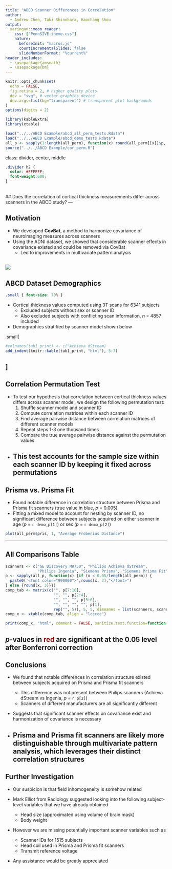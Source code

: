 ```yaml
---
title: "ABCD Scanner Differences in Correlation"
author:
  - Andrew Chen, Taki Shinohara, Haochang Shou
output:
  xaringan::moon_reader:
    css: ["PennSIVE-theme.css"]
    nature:
      beforeInit: "macros.js"
      countIncrementalSlides: false
      slideNumberFormat: "%current%"
header_includes:
  - \usepackage{amsmath}
  - \usepackage{bm}
---
```


```r
knitr::opts_chunk$set(
  echo = FALSE,
  fig.retina = 2, # higher quality plots
  dev = "svg", # vector graphics device
  dev.args=list(bg="transparent") # transparent plot backgrounds
)
options(digits = 2)

library(kableExtra)
library(xtable)

load("../../ABCD Example/abcd_all_perm_tests.Rdata")
load("../../ABCD Example/abcd_demo_tests.Rdata")
all_p <- sapply(1:length(all_perm), function(x) round(all_perm[[x]]$p, 3))
source("../../ABCD Example/cor_perm.R")
```

class: divider, center, middle
```css
.divider h2 {
  color: #FFFFFF;
  font-weight:600;
}
```
<br />
## Does the correlation of cortical thickness measurements differ across scanners in the ABCD study?
---

## Motivation
- We developed **CovBat**, a method to harmonize covariance of neuroimaging measures across scanners
- Using the ADNI dataset, we showed that considerable scanner effects in covariance existed and could be removed via CovBat
    - Led to improvements in multivariate pattern analysis

![](adni_all_mvpa.png)
---

## ABCD Dataset Demographics
```css
.small { font-size: 70% }
```
- Cortical thickness values computed using 3T scans for 6341 subjects
    - Excluded subjects without sex or scanner ID
    - Also excluded subjects with conflicting scan information, *n* = 4857 included
- Demographics stratified by scanner model shown below

.small[
```r
#colnames(tab1_print) <- c("Achieva dStream)
add_indent(knitr::kable(tab1_print, "html"), 5:7)
```
]
---

## Correlation Permutation Test
- To test our hypothesis that correlation between cortical thickness values differs across scanner model, we design the following permutation test:
    1. Shuffle scanner model and scanner ID
    2. Compute correlation matrices within each scanner ID
    3. Find average pairwise distance between correlation matrices of different scanner models
    4. Repeat steps 1-3 one thousand times
    5. Compare the true average pairwise distance against the permutation values


- This test accounts for the sample size within each scanner ID by keeping it fixed across permutations
---

## Prisma vs. Prisma Fit
- Found notable difference in correlation structure between Prisma and Prisma fit scanners (true value in blue, *p* = 0.005)
- Fitting a mixed model to account for nesting by scanner ID, no significant difference between subjects acquired on either scanner in age (*p* = `r demo_p[1]`) or sex (*p* = `r demo_p[2]`)
```r
plot(all_perm$pris, 1, "Average Frobenius Distance")
```
---

## All Comparisons Table
```r
scanners <- c("GE Discovery MR750", "Philips Achieva dStream", 
              "Philips Ingenia", "Siemens Prisma", "Siemens Prisma Fit")
p <- sapply(all_p, function(x) {if (x < 0.05/length(all_perm)) {
  paste0('<font color="990000">',round(x, 3),"</font>")
} else {round(x, 3)}})
comp_tab <- matrix(c("", p[7:10],
                     "", "", p[2:4],
                     "", "", "", p[5:6],
                     "", "", "", "", p[1],
                     rep("", 5)), 5, 5, dimnames = list(scanners, scanners))
comp_x <- xtable(comp_tab, align = "lccccc")
```

```r
print(comp_x, "html", comment = FALSE, sanitize.text.function=function(x){x})
```

*p*-values in <font color="990000">red</font> are significant at the 0.05 level after Bonferroni correction
---

## Conclusions
- We found that notable differences in correlation structure existed between subjects acquired on Prisma and Prisma fit scanners
    - This difference was not present between Philips scanners (Achieva dStream vs Ingenia, *p* = `r p[2]`)
    - Scanners of different manufacturers are all significantly different
    

- Suggests that significant scanner effects on covariance exist and harmonization of covariance is necessary


- Prisma and Prisma fit scanners are likely more distinguishable through multivariate pattern analysis, which leverages their distinct correlation structures
---

## Further Investigation
- Our suspicion is that field inhomogeneity is somehow related


- Mark Elliot from Radiology suggested looking into the following subject-level variables that we have already obtained
    - Head size (approximated using volume of brain mask)
    - Body weight


- However we are missing potentially important scanner variables such as
    - Scanner IDs for 1515 subjects
    - Head coil used in Prisma and Prisma fit scanners
    - Transmit reference voltage
    

- Any assistance would be greatly appreciated